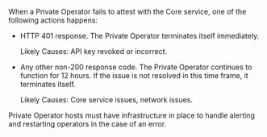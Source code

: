 When a Private Operator fails to attest with the Core service, one of the following actions happens:
- HTTP 401 response. The Private Operator terminates itself immediately.

  Likely Causes: API key revoked or incorrect.
- Any other non-200 response code. The Private Operator continues to function for 12 hours. If the issue is not resolved in this time frame, it terminates itself.

  Likely Causes: Core service issues, network issues.

Private Operator hosts must have infrastructure in place to handle alerting and restarting operators in the case of an error.
